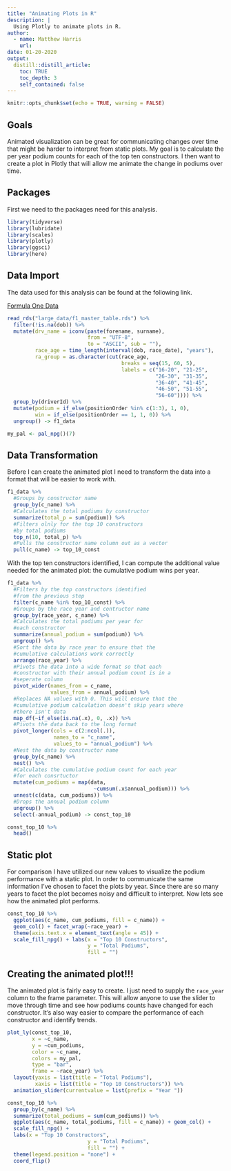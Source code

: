 ```yaml
---
title: "Animating Plots in R"
description: |
  Using Plotly to animate plots in R.
author:
  - name: Matthew Harris
    url: 
date: 01-20-2020
output:
  distill::distill_article:
    toc: TRUE
    toc_depth: 3
    self_contained: false
---
```


```r
knitr::opts_chunk$set(echo = TRUE, warning = FALSE)
```

## Goals

Animated visualization can be great for communicating changes over time that might
be harder to interpret from static plots. My goal is to calculate the per year 
podium counts for each of the top ten constructors. I then want to create a plot in 
Plotly that will allow me animate the change in podiums over time.

## Packages

First we need to the packages need for this analysis.

```r
library(tidyverse)
library(lubridate)
library(scales)
library(plotly)
library(ggsci)
library(here)
```

## Data Import

The data used for this analysis can be found at the following link. <br>

[Formula One Data](https://github.com/mhdemo/proj_site/tree/master/content/posts/data)

```r
read_rds("large_data/f1_master_table.rds") %>% 
  filter(!is.na(dob)) %>%
  mutate(drv_name = iconv(paste(forename, surname), 
                          from = "UTF-8", 
                          to = "ASCII", sub = ""),
         race_age = time_length(interval(dob, race_date), "years"),
         ra_group = as.character(cut(race_age, 
                                     breaks = seq(15, 60, 5),
                                     labels = c("16-20", "21-25",
                                                "26-30", "31-35",
                                                "36-40", "41-45",
                                                "46-50", "51-55", 
                                                "56-60")))) %>%
  group_by(driverId) %>%
  mutate(podium = if_else(positionOrder %in% c(1:3), 1, 0),
         win = if_else(positionOrder == 1, 1, 0)) %>%
  ungroup() -> f1_data

my_pal <- pal_npg()(7)
```

## Data Transformation

Before I can create the animated plot I need to transform the data into a format
that will be easier to work with.

```r
f1_data %>%
  #Groups by constructor name
  group_by(c_name) %>%
  #Calculates the total podiums by constructor
  summarize(total_p = sum(podium)) %>%
  #Filters olnly for the top 10 constructors 
  #by total podiums
  top_n(10, total_p) %>%
  #Pulls the constructor name column out as a vector
  pull(c_name) -> top_10_const

```

With the top ten constructors identified, I can compute the additional value needed for the animated plot: 
the cumulative podium wins per year. 

```r
f1_data %>%
  #Filters by the top constructors identified 
  #from the previous step
  filter(c_name %in% top_10_const) %>%
  #Groups by the race year and contructor name
  group_by(race_year, c_name) %>%
  #Calculates the total podiums per year for 
  #each constructor
  summarize(annual_podium = sum(podium)) %>%
  ungroup() %>%
  #Sort the data by race year to ensure that the
  #cumulative calculations work correctly
  arrange(race_year) %>%
  #Pivots the data into a wide format so that each 
  #constructor with their annual podium count is in a 
  #seperate column
  pivot_wider(names_from = c_name, 
              values_from = annual_podium) %>%
  #Replaces NA values with 0. This will ensure that the
  #cumulative podium calculation doesn't skip years where
  #there isn't data
  map_df(~if_else(is.na(.x), 0, .x)) %>%
  #Pivots the data back to the long format
  pivot_longer(cols = c(2:ncol(.)), 
               names_to = "c_name", 
               values_to = "annual_podium") %>%
  #Nest the data by constructor name
  group_by(c_name) %>%
  nest() %>%
  #Calculates the cumulative podium count for each year
  #for each consrtuctor
  mutate(cum_podiums = map(data, 
                            ~cumsum(.x$annual_podium))) %>%
  unnest(c(data, cum_podiums)) %>%
  #Drops the annual podium column
  ungroup() %>%
  select(-annual_podium) -> const_top_10

const_top_10 %>%
  head()
```

## Static plot

For comparison I have utilized our new values to visualize the podium performance with a static plot.
In order to communicate the same information I've chosen to facet the plots by year. Since there are so
many years to facet the plot becomes noisy and difficult to interpret. Now lets see how the animated plot
performs.

```r
const_top_10 %>%
  ggplot(aes(c_name, cum_podiums, fill = c_name)) + 
  geom_col() + facet_wrap(~race_year) + 
  theme(axis.text.x = element_text(angle = 45)) +
  scale_fill_npg() + labs(x = "Top 10 Constructors",
                          y = "Total Podiums",
                          fill = "")
```

## Creating the animated plot!!!

The animated plot is fairly easy to create. I just need to supply the
`race_year` column to the frame parameter. This will allow anyone to use the slider
to move through time and see how podiums counts have changed for each constructor. It's also way
easier to compare the performance of each constructor and identify trends.

```r
plot_ly(const_top_10,
        x = ~c_name,
        y = ~cum_podiums,
        color = ~c_name,
        colors = my_pal,
        type = "bar",
        frame = ~race_year) %>% 
  layout(yaxis = list(title = "Total Podiums"),
         xaxis = list(title = "Top 10 Constructors")) %>%
  animation_slider(currentvalue = list(prefix = "Year "))
```
```r
const_top_10 %>% 
  group_by(c_name) %>% 
  summarize(total_podiums = sum(cum_podiums)) %>% 
  ggplot(aes(c_name, total_podiums, fill = c_name)) + geom_col() +
  scale_fill_npg() +
  labs(x = "Top 10 Constructors",
                          y = "Total Podiums",
                          fill = "") +
  theme(legend.position = "none") +
  coord_flip()
```
 
